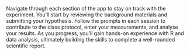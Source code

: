 Navigate through each section of the app to stay on track with the experiment. You’ll start by reviewing the background materials and submitting your hypothesis. Follow the prompts in each session to contribute to the class protocol, enter your measurements, and analyse your results. As you progress, you’ll gain hands-on experience with R and data analysis, ultimately building the skills to complete a well-rounded scientific report.